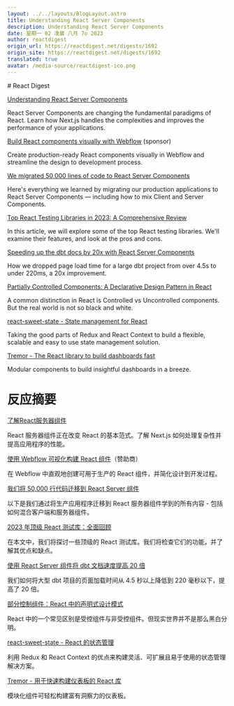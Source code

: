 ```yaml
---
layout: ../../layouts/BlogLayout.astro
title: Understanding React Server Components
description: Understanding React Server Components
date: 星期一 02 凌晨 八月 7o 2023
author: reactdigest
origin_url: https://reactdigest.net/digests/1692
origin_site: https://reactdigest.net/digests/1692
translated: true
avatar: /media-source/reactdigest-ico.png
---
```



<Reference client:only="react" title="Understanding React Server Components" url="https://reactdigest.net/digests/1692" />

<Detail client:only="react">
	# React Digest

[Understanding React Server Components](https://reactdigest.net/link/16198/a24eb3ef-556d-456e-a6a4-25de0a1cd63b/email)

React Server Components are changing the fundamental paradigms of React. Learn how Next.js handles the complexities and improves the performance of your applications.

[Build React components visually with Webflow](https://reactdigest.net/link/16199/a24eb3ef-556d-456e-a6a4-25de0a1cd63b/email) (sponsor)

Create production-ready React components visually in Webflow and streamline the design to development process.

[We migrated 50,000 lines of code to React Server Components](https://reactdigest.net/link/16200/a24eb3ef-556d-456e-a6a4-25de0a1cd63b/email)

Here's everything we learned by migrating our production applications to React Server Components — including how to mix Client and Server Components.

[Top React Testing Libraries in 2023: A Comprehensive Review](https://reactdigest.net/link/16201/a24eb3ef-556d-456e-a6a4-25de0a1cd63b/email)

In this article, we will explore some of the top React testing libraries. We'll examine their features, and look at the pros and cons.

[Speeding up the dbt docs by 20x with React Server Components](https://reactdigest.net/link/16202/a24eb3ef-556d-456e-a6a4-25de0a1cd63b/email)

How we dropped page load time for a large dbt project from over 4.5s to under 220ms, a 20x improvement.

[Partially Controlled Components: A Declarative Design Pattern in React](https://reactdigest.net/link/16203/a24eb3ef-556d-456e-a6a4-25de0a1cd63b/email)

A common distinction in React is Controlled vs Uncontrolled components. But the real world is not so black and white.

[react-sweet-state - State management for React](https://reactdigest.net/link/16204/a24eb3ef-556d-456e-a6a4-25de0a1cd63b/email)

Taking the good parts of Redux and React Context to build a flexible, scalable and easy to use state management solution.

[Tremor - The React library to build dashboards fast](https://reactdigest.net/link/16205/a24eb3ef-556d-456e-a6a4-25de0a1cd63b/email)

Modular components to build insightful dashboards in a breeze.


</Detail>

# 反应摘要

[了解React服务器组件](https://reactdigest.net/link/16198/a24eb3ef-556d-456e-a6a4-25de0a1cd63b/email)

React 服务器组件正在改变 React 的基本范式。了解 Next.js 如何处理复杂性并提高应用程序的性能。

[使用 Webflow 可视化构建 React 组件](https://reactdigest.net/link/16199/a24eb3ef-556d-456e-a6a4-25de0a1cd63b/email)（赞助商）

在 Webflow 中直观地创建可用于生产的 React 组件，并简化设计到开发过程。

[我们将 50,000 行代码迁移到 React Server 组件](https://reactdigest.net/link/16200/a24eb3ef-556d-456e-a6a4-25de0a1cd63b/email)

以下是我们通过将生产应用程序迁移到 React 服务器组件学到的所有内容 - 包括如何混合客户端和服务器组件。

[2023 年顶级 React 测试库：全面回顾](https://reactdigest.net/link/16201/a24eb3ef-556d-456e-a6a4-25de0a1cd63b/email)

在本文中，我们将探讨一些顶级的 React 测试库。我们将检查它们的功能，并了解其优点和缺点。

[使用 React Server 组件将 dbt 文档速度提高 20 倍](https://reactdigest.net/link/16202/a24eb3ef-556d-456e-a6a4-25de0a1cd63b/email)

我们如何将大型 dbt 项目的页面加载时间从 4.5 秒以上降低到 220 毫秒以下，提高了 20 倍。

[部分控制组件：React 中的声明式设计模式](https://reactdigest.net/link/16203/a24eb3ef-556d-456e-a6a4-25de0a1cd63b/email)

React 中的一个常见区别是受控组件与非受控组件。但现实世界并不是那么黑白分明。

[react-sweet-state - React 的状态管理](https://reactdigest.net/link/16204/a24eb3ef-556d-456e-a6a4-25de0a1cd63b/email)

利用 Redux 和 React Context 的优点来构建灵活、可扩展且易于使用的状态管理解决方案。

[Tremor - 用于快速构建仪表板的 React 库](https://reactdigest.net/link/16205/a24eb3ef-556d-456e-a6a4-25de0a1cd63b/email)

模块化组件可轻松构建富有洞察力的仪表板。


